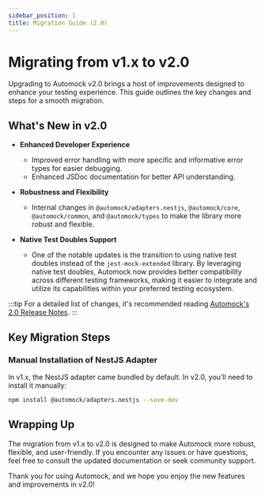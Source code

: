 ```yaml
---
sidebar_position: 1
title: Migration Guide (2.0)
---
```


# Migrating from v1.x to v2.0

Upgrading to Automock v2.0 brings a host of improvements designed to enhance your testing experience. This guide
outlines the key changes and steps for a smooth migration.

## What's New in v2.0

- **Enhanced Developer Experience**
    - Improved error handling with more specific and informative error types for easier debugging.
    - Enhanced JSDoc documentation for better API understanding.

- **Robustness and Flexibility**
    - Internal changes in `@automock/adapters.nestjs`, `@automock/core`, `@automock/common`, and `@automock/types` to
      make the library more robust and flexible.

- **Native Test Doubles Support**
    - One of the notable updates is the transition to using native test doubles instead of the `jest-mock-extended`
      library. By leveraging native test doubles, Automock now provides better compatibility across different testing
      frameworks, making it easier to integrate and utilize its capabilities within your preferred testing ecosystem.

:::tip
For a detailed list of changes, it's recommended
reading [Automock's 2.0 Release Notes](https://github.com/automock/automock/releases/tag/v2.0.0).
:::

## Key Migration Steps

### Manual Installation of NestJS Adapter

In v1.x, the NestJS adapter came bundled by default. In v2.0, you'll need to install it manually:

```bash npm2yarn
npm install @automock/adapters.nestjs --save-dev
```

## Wrapping Up

The migration from v1.x to v2.0 is designed to make Automock more robust, flexible, and user-friendly. If you encounter
any issues or have questions, feel free to consult the updated documentation or seek community support.

Thank you for using Automock, and we hope you enjoy the new features and improvements in v2.0!